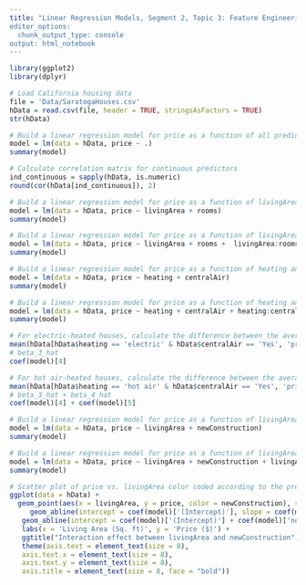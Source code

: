 ---
title: "Linear Regression Models, Segment 2, Topic 3: Feature Engineering: Centering, Standardization, & Logarithmic Transformation, Regularization: Ridge & Lasso
editor_options:
  chunk_output_type: console
output: html_notebook
---

```{r}
library(ggplot2)
library(dplyr)
```

```{r}
# Load California housing data
file = 'Data/SaratogaHouses.csv'
hData = read.csv(file, header = TRUE, stringsAsFactors = TRUE)
str(hData)
```

```{r}
# Build a linear regression model for price as a function of all predictors
model = lm(data = hData, price ~ .)
summary(model)
```

```{r}
# Calculate correlation matrix for continuous predictors
ind_continuous = sapply(hData, is.numeric)
round(cor(hData[ind_continuous]), 2)
```

```{r}
# Build a linear regression model for price as a function of livingArea and rooms
model = lm(data = hData, price ~ livingArea + rooms)
summary(model)
```

```{r}
# Build a linear regression model for price as a function of livingArea and rooms with an interaction between them
model = lm(data = hData, price ~ livingArea + rooms +  livingArea:rooms)
summary(model)
```

```{r}
# Build a linear regression model for price as a function of heating and air-conditioning
model = lm(data = hData, price ~ heating + centralAir)
summary(model)
```

```{r}
# Build a linear regression model for price as a function of heating and air-conditioning with an interaction between them
model = lm(data = hData, price ~ heating + centralAir + heating:centralAir)
summary(model)
```

```{r}
# For electric-heated houses, calculate the difference between the average price of air-conditioned and not air-conditioned houses; this is equal to beta_3_hat
mean(hData[hData$heating == 'electric' & hData$centralAir == 'Yes', 'price'])-mean(hData[hData$heating == 'electric' & hData$centralAir == 'No', 'price'])
# beta_3_hat
coef(model)[4]
```

```{r}
# For hot air-heated houses, calculate the difference between the average price of air-conditioned and not air-conditioned houses; this is equal to beta_3_hat+beta_4_hat
mean(hData[hData$heating == 'hot air' & hData$centralAir == 'Yes', 'price'])-mean(hData[hData$heating == 'hot air' & hData$centralAir == 'No', 'price'])
# beta_3_hat + beta_4_hat
coef(model)[4] + coef(model)[5]
```

```{r}
# Build a linear regression model for price as a function of livingArea and new
model = lm(data = hData, price ~ livingArea + newConstruction)
summary(model)
```

```{r}
# Build a linear regression model for price as a function of livingArea and newConstruction with interaction between them
model = lm(data = hData, price ~ livingArea + newConstruction + livingArea:newConstruction)
summary(model)
```

```{r}
# Scatter plot of price vs. livingArea color coded according to the predictor newConstruction
ggplot(data = hData) +
  geom_point(aes(x = livingArea, y = price, color = newConstruction), size = 1) +
     geom_abline(intercept = coef(model)['(Intercept)'], slope = coef(model)['livingArea'], color = 'orange')+ 
   geom_abline(intercept = coef(model)['(Intercept)'] + coef(model)['newConstructionYes'], slope = coef(model)['livingArea']+coef(model)['livingArea:newConstructionYes'], color = 'cyan')+ 
   labs(x = 'Living Area (Sq. ft)', y = 'Price ($)') + 
   ggtitle("Interaction effect between livingArea and newConstruction") +
   theme(axis.text = element_text(size = 8),
   axis.text.x = element_text(size = 8),
   axis.text.y = element_text(size = 8),
   axis.title = element_text(size = 8, face = "bold"))
```

